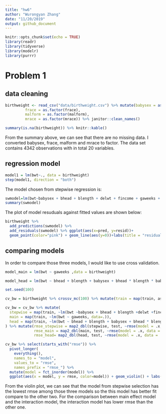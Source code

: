 ```yaml
---
title: "hw6"
author: "Wurongyan Zhang"
date: "11/20/2019"
output: github_document
---
```


```r
knitr::opts_chunk$set(echo = TRUE)
library(readr)
library(tidyverse)
library(modelr)
library(purrr)
```

# Problem 1

## data cleaning
```r
birthweight <- read_csv("data/birthweight.csv") %>% mutate(babysex = as.factor(babysex),
         frace = as.factor(frace),
         malform = as.factor(malform),
         mrace = as.factor(mrace)) %>% janitor::clean_names()

summary(is.na(birthweight)) %>% knitr::kable()
```

From the summary above, we can see that there are no missing data. I converted babysex, frace, malform and mrace to factor. The data set contains 4342 observations with in total 20 variables.

## regression model

```r
model1 = lm(bwt~., data = birthweight)
step(model1, direction = "both")
```

The model chosen from stepwise regression is:
```r
swmodel=lm(bwt~babysex + bhead + blength + delwt + fincome + gaweeks + mheight + mrace + parity + ppwt + smoken, data = birthweight)
summary(swmodel)
```

The plot of model resuduals against fitted values are shown below:
```r
birthweight %>% 
  add_predictions(swmodel) %>% 
  add_residuals(swmodel) %>% ggplot(aes(x=pred, y=resid))+
  geom_point(color="pink") + geom_line(aes(y=0))+labs(title = "residuals against fitted values", x="prediction", y="residuals")
```

## comparing models

In order to compare those three models, I would like to use cross validation.

```r
model_main = lm(bwt ~ gaweeks ,data = birthweight)

model_head = lm(bwt ~ bhead + blength + babysex + bhead * blength * babysex ,data = birthweight)

```


```r
set.seed(100)

cv_bw = birthweight %>% crossv_mc(100) %>% mutate(train = map(train, as_tibble), test = map(test, as_tibble))

cv_bw = cv_bw %>% mutate(
  stepwise = map(train, ~lm(bwt ~babysex + bhead + blength +delwt +fincome + gaweeks + mheight + mrace + parity + ppwt + smoken, data = .)),
  main = map(train, ~lm(bwt ~ gaweeks, data=.)),
  head = map(train, ~lm(bwt ~ bhead + blength + babysex + bhead * blength * babysex ,data =.))
) %>% mutate(rmse_stepwise = map2_dbl(stepwise, test, ~rmse(model = .x, data = .y)),
             rmse_main = map2_dbl(main, test, ~rmse(model = .x, data = .y)),
             rmse_head= map2_dbl(head, test, ~rmse(model = .x, data = .y)))

cv_bw %>% select(starts_with("rmse")) %>% 
  pivot_longer(
    everything(),
    names_to = "model", 
    values_to = "rmse",
    names_prefix = "rmse_") %>% 
  mutate(model = fct_inorder(model)) %>% 
  ggplot(aes(x = model, y = rmse, color=model)) + geom_violin() + labs(title = "comparison of the models")
```

From the violin plot, we can see that the model from stepwise selection has the lowest rmse among those three models so the this model has better fit compare to the other two. For the comparison between main effect model and the interaction model, the interaction model has lower rmse than the other one.








